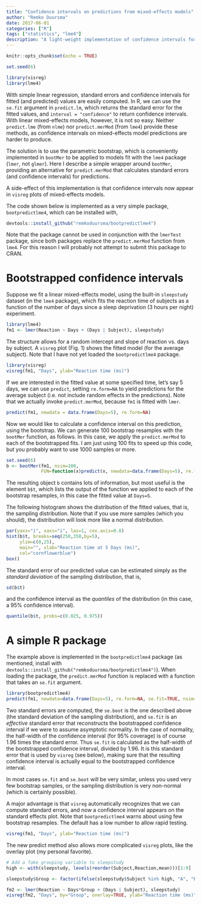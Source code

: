 ```yaml
---
title: "Confidence intervals on predictions from mixed-effects models"
author: "Remko Duursma"
date: 2017-06-01
categories: ["R"]
tags: ["statistics", "lme4"]
description: "A light-weight implementation of confidence intervals for fitted linear-mixed effects models, by applying the semi-parametric bootstrap provided by bootMer."
---
```


```r
knitr::opts_chunk$set(echo = TRUE)

set.seed(6)

library(visreg)
library(lme4)
```

With simple linear regression, standard errors and confidence intervals for fitted (and predicted) values are easily computed. In R, we can use the `se.fit` argument in `predict.lm`, which returns the standard error for the fitted values, and `interval = "confidence"` to return confidence intervals. With linear mixed-effects models, however, it is not so easy. Neither `predict.lme` (from `nlme`) nor `predict.merMod` (from `lme4`) provide these methods, as confidence intervals on mixed-effects model predictions are harder to produce. 

The solution is to use the parametric bootstrap, which is conveniently implemented in `bootMer` to be applied to models fit with the `lme4` package (`lmer`, not `glmer`). Here I describe a simple wrapper around `bootMer`, providing an alternative for `predict.merMod` that calculates standard errors (and confidence intervals) for predictions.

A side-effect of this implementation is that confidence intervals now appear in `visreg` plots of mixed-effects models.

The code shown below is implemented as a very simple package, `bootpredictlme4`, which can be installed with,

```r
devtools::install_github("remkoduursma/bootpredictlme4")
```

Note that the package cannot be used in conjunction with the `lmerTest` package, since both packages replace the `predict.merMod` function from `lme4`. For this reason I will probably not attempt to submit this package to CRAN.

# Bootstrapped confidence intervals

Suppose we fit a linear mixed-effects model, using the built-in `sleepstudy` dataset (in the `lme4` package), which fits the reaction time of subjects as a function of the number of days since a sleep deprivation (3 hours per night) experiment. 

```r
library(lme4)
fm1 <- lmer(Reaction ~ Days + (Days | Subject), sleepstudy)
```

The structure allows for a random intercept and slope of reaction vs. days by subject. A `visreg` plot (Fig. 1) shows the fitted model (for the average subject). Note that I have not yet loaded the `bootpredictlme4` package.

```r
library(visreg)
visreg(fm1, "Days", ylab="Reaction time (ms)")
```

If we are interested in the fitted value at some specified time, let's say 5 days, we can use `predict`, setting `re.form=NA` to yield predictions for the average subject (i.e. not include random effects in the predictions). Note that we actually invoke `predict.merMod`, because `fm1` is fitted with `lmer`.

```r
predict(fm1, newdata = data.frame(Days=5), re.form=NA)
```

Now we would like to calculate a confidence interval on this prediction, using the bootstrap. We can generate 100 bootstrap resamples with the `bootMer` function, as follows. In this case, we apply the `predict.merMod` to each of the bootstrapped fits. I am just using 100 fits to speed up this code, but you probably want to use 1000 samples or more.

```r
set.seed(6)
b <- bootMer(fm1, nsim=100, 
             FUN=function(x)predict(x, newdata=data.frame(Days=5), re.form=NA))
```

The resulting object `b` contains lots of information, but most useful is the element `b$t`, which lists the output of the function we applied to each of the bootstrap resamples, in this case the fitted value at `Days=5`. 


The following histogram shows the distribution of the fitted values, that is, the sampling distribution. Note that if you use more samples (which you should), the distribution will look more like a normal distribution.

```r
par(yaxs="i", xaxs="i", las=1, cex.axis=0.8)
hist(b$t, breaks=seq(250,350,by=5),
     ylim=c(0,25),
     main="", xlab="Reaction time at 5 Days (ms)",
     col="cornflowerblue")
box()
```

The standard error of our predicted value can be estimated simply as the *standard deviation* of the sampling distribution, that is,

```r
sd(b$t)
```

and the confidence interval as the *quantiles* of the distribution (in this case, a 95% confidence interval).

```r
quantile(b$t, probs=c(0.025, 0.975))
```


# A simple R package

The example above is implemented in the `bootpredictlme4` package (as mentioned, install with `devtools::install_github("remkoduursma/bootpredictlme4")`). When loading the package, the `predict.merMod` function is replaced with a function that takes an `se.fit` argument.

```r
library(bootpredictlme4)
predict(fm1, newdata=data.frame(Days=5), re.form=NA, se.fit=TRUE, nsim=100)
```

Two standard errors are computed, the `se.boot` is the one described above (the standard deviation of the sampling distribution), and `se.fit` is an *effective* standard error that reconstructs the bootstrapped confidence interval if we were to assume asymptotic normality. In the case of normality, the half-width of the confidence interval (for 95% coverage) is of course 1.96 times the standard error. Thus `se.fit` is calculated as the half-width of the bootstrapped confidence interval, divided by 1.96. It is this standard error that is used by `visreg` (see below), making sure that the resulting confidence interval is actually equal to the bootstrapped confidence interval.

In most cases `se.fit` and `se.boot` will be very similar, unless you used very few bootstrap samples, or the sampling distribution is very non-normal (which is certainly possible).

A major advantage is that `visreg` automatically recognizes that we can compute standard errors, and now a confidence interval appears on the standard effects plot. Note that `bootpredictlme4` warns about using few bootstrap resamples. The default has a low number to allow rapid testing.

```r
visreg(fm1, "Days", ylab="Reaction time (ms)")
```

The new predict method also allows more complicated `visreg` plots, like the overlay plot (my personal favorite).

```r
# Add a fake grouping variable to sleepstudy
high <- with(sleepstudy, levels(reorder(Subject,Reaction,mean)))[1:9]

sleepstudy$Group <- factor(ifelse(sleepstudy$Subject %in% high, "A", "B"))

fm2 <- lmer(Reaction ~ Days*Group + (Days | Subject), sleepstudy)
visreg(fm2, "Days", by="Group", overlay=TRUE, ylab="Reaction time (ms)")
```












